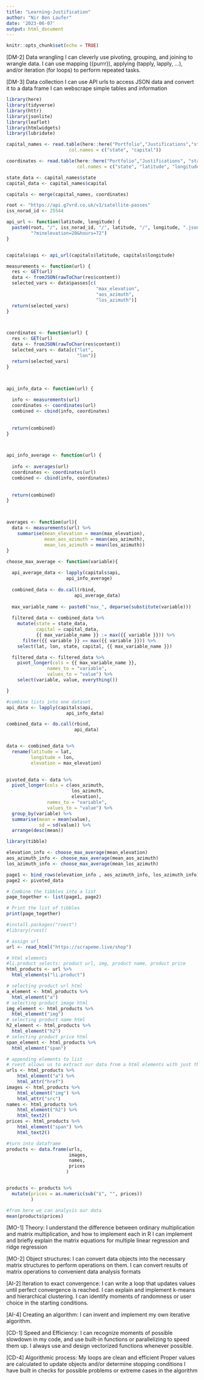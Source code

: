 ```yaml
---
title: "Learning-Justification"
author: "Nir Ben Laufer"
date: '2023-06-07'
output: html_document
---
```


```r
knitr::opts_chunk$set(echo = TRUE)
```

[DM-2] Data wrangling
I can cleverly use pivoting, grouping, and joining to wrangle data.
I can use mapping ({purrr}), applying (tapply, lapply, …), and/or iteration (for loops) to perform repeated tasks.

[DM-3] Data collection
I can use API urls to access JSON data and convert it to a data frame
I can webscrape simple tables and information

```r
library(here)
library(tidyverse)
library(httr)
library(jsonlite)
library(leaflet)
library(htmlwidgets)
library(lubridate)
```

```r
 
capital_names <- read.table(here::here("Portfolio","Justifications","state_capitals_name.txt"),
                       col.names = c("state", "capital"))

coordinates <- read.table(here::here("Portfolio","Justifications", "state_capitals_ll.txt"),
                          col.names = c("state", "latitude", "longitude"))

state_data <- capital_names$state
capital_data <- capital_names$capital

capitals <- merge(capital_names, coordinates)

root <- "https://api.g7vrd.co.uk/v1/satellite-passes"
iss_norad_id <- 25544

api_url <- function(latitude, longitude) {
  paste0(root, "/", iss_norad_id, "/", latitude, "/", longitude, ".json",
         "?minelevation=20&hours=72")
}


capitals$api <- api_url(capitals$latitude, capitals$longitude)

```

```r

measurements <- function(url) {
  res <- GET(url)
  data <- fromJSON(rawToChar(res$content))
  selected_vars <- data$passes[c(
                                 "max_elevation",
                                 "aos_azimuth",
                                 "los_azimuth")]
  return(selected_vars)
}



coordinates <- function(url) {
  res <- GET(url)
  data <- fromJSON(rawToChar(res$content))
  selected_vars <- data[c("lat",
                          "lon")]
  return(selected_vars)
}



api_info_data <- function(url) {
  
  info <- measurements(url)
  coordinates <- coordinates(url)
  combined <- cbind(info, coordinates)
    
  
  return(combined)
}



api_info_average <- function(url) {
  
  info <- averages(url)
  coordinates <- coordinates(url)
  combined <- cbind(info, coordinates)
    
  
  return(combined)
}



averages <- function(url){
  data <- measurements(url) %>%
    summarise(mean_elevation = mean(max_elevation),
              mean_aos_azimuth = mean(aos_azimuth),
              mean_los_azimuth = mean(los_azimuth))
}


```

```r

choose_max_average <- function(variable){
  
  api_average_data <- lapply(capitals$api,
                      api_info_average)
  
  combined_data <- do.call(rbind,
                         api_average_data)
  
  max_variable_name <- paste0("max_", deparse(substitute(variable)))
  
  filtered_data <- combined_data %>%
    mutate(state = state_data,
           capital = capital_data,
           {{ max_variable_name }} := max({{ variable }})) %>%
      filter({{ variable }} == max({{ variable }})) %>%
    select(lat, lon, state, capital, {{ max_variable_name }})

  filtered_data <- filtered_data %>%
    pivot_longer(cols = {{ max_variable_name }},
               names_to = "variable",
               values_to = "value") %>%
    select(variable, value, everything())

}


```

```r

#combine lists into one dataset
api_data <- lapply(capitals$api,
                      api_info_data)

combined_data <- do.call(rbind,
                         api_data)


data <- combined_data %>%
  rename(latitude = lat,
         longitude = lon,
         elevation = max_elevation)
  

pivoted_data <- data %>%
  pivot_longer(cols = c(aos_azimuth,
                        los_azimuth,
                        elevation),
               names_to = "variable",
               values_to = "value") %>%
  group_by(variable) %>%
  summarise(mean = mean(value),
            sd = sd(value)) %>%
  arrange(desc(mean))


```

```r

library(tibble)

elevation_info <- choose_max_average(mean_elevation)
aos_azimuth_info <- choose_max_average(mean_aos_azimuth)
los_azimuth_info <- choose_max_average(mean_los_azimuth)

page1 <- bind_rows(elevation_info , aos_azimuth_info, los_azimuth_info)
page2 <- pivoted_data

# Combine the tibbles into a list
page_together <- list(page1, page2)

# Print the list of tibbles
print(page_together)

```



```r
#install.packages("rvest")
#library(rvest)

# assign url
url <- read_html("https://scrapeme.live/shop")

# html elements
#li.product selects: product url, img, product name, product price
html_products <- url %>%
  html_elements("li.product")

# selecting product url html
a_element <- html_products %>%
  html_element("a") 
# selecting product image html
img_element <- html_products %>%
  html_element("img") 
# selecting product name html
h2_element <- html_products %>%
  html_element("h2") 
# selecting product price html
span_element <- html_products %>%
  html_element("span")

```

```r

# appending elements to list
# rvest allows us to extract our data from a html elements with just the single operation
urls <- html_products %>% 
	html_element("a") %>% 
	html_attr("href") 
images <- html_products %>% 
	html_element("img") %>% 
	html_attr("src") 
names <- html_products %>% 
	html_element("h2") %>% 
	html_text2() 
prices <- html_products %>% 
	html_element("span") %>% 
	html_text2()

#turn into dataframe
products <- data.frame(urls,
                       images,
                       names,
                       prices
                      )


products <- products %>%
  mutate(prices = as.numeric(sub("£", "", prices))
         )

#from here we can analysis our data
mean(products$prices)
```



[MO-1] Theory:
I understand the difference between ordinary multiplication and matrix multiplication, and how to implement each in R
I can implement and briefly explain the matrix equations for multiple linear regression and ridge regression


[MO-2] Object structures:
I can convert data objects into the necessary matrix structures to perform operations on them.
I can convert results of matrix operations to convenient data analysis formats


[AI-2] Iteration to exact convergence:
I can write a loop that updates values until perfect convergence is reached.
I can explain and implement k-means and hierarchical clustering.
I can identify moments of randomness or user choice in the starting conditions.


[AI-4] Creating an algorithm:
I can invent and implement my own iterative algorithm.


[CD-1] Speed and Efficiency:
I can recognize moments of possible slowdown in my code, and use built-in functions or parallelizing to speed them up.
I always use and design vectorized functions whenever possible.


[CD-4] Algorithmic process:
My loops are clean and efficient
Proper values are calculated to update objects and/or determine stopping conditions
I have built in checks for possible problems or extreme cases in the algorithm


